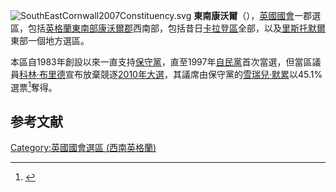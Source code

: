 [[File:SouthEastCornwall2007Constituency.svg|right]]
'''東南康沃爾'''（{{lang-en|South East Cornwall}}），[[英國|英國]][[英國國會|國會]]一郡選區，包括[[英格蘭|英格蘭]][[西南英格蘭|東南部]][[康沃爾郡|康沃爾郡]]西南部，包括昔日[[卡拉登區|卡拉登區]]全部，以及[[里斯托默爾|里斯托默爾]]東部一個地方選區。

本區自1983年創設以來一直支持[[保守黨_(英國)|保守黨]]，直至1997年[[自由民主黨_(英國)|自民黨]]首次當選，但當區議員[[科林·布里德|科林·布里德]]宣布放棄競逐[[2010年英國大選|2010年大選]]，其議席由保守黨的[[雪瑞兒·默累|雪瑞兒·默累]]以45.1%選票<ref name="">{{cite news
|publisher=[[英國廣播公司|英國廣播公司]]
|date=2010年5月7日
|title=Election 2010/Constituency/Cornwall South East
|url=http://news.bbc.co.uk/1/shared/election2010/results/constituency/e13.stm
|accessdate=2010年10月17日
|archive-date=2017年8月23日
|archive-url=https://web.archive.org/web/20170823085515/http://news.bbc.co.uk/1/shared/election2010/results/constituency/e13.stm
|dead-url=no
}}</ref>奪得。

==参考文献==
<div class="references-small">
<references></references>
</div>
{{DEFAULTSORT:Cornwall South East (UK Parliament constituency)}}
[[Category:英國國會選區_(西南英格蘭)|Category:英國國會選區 (西南英格蘭)]]
